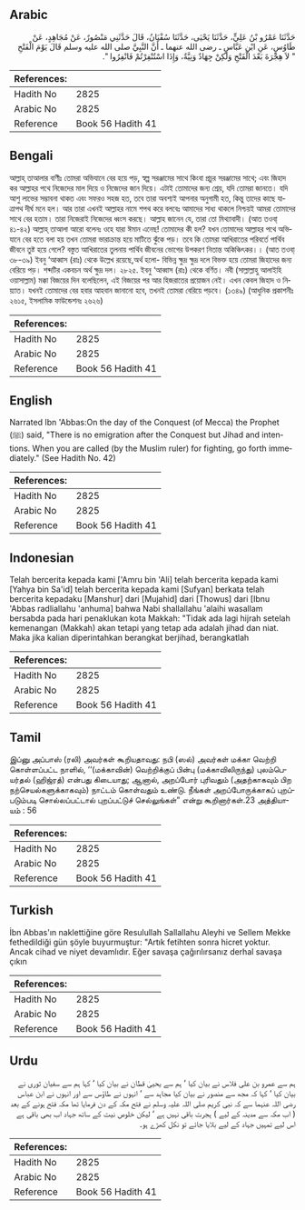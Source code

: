 ## Arabic


<div dir="rtl" lang="ar" style={{fontSize:'larger',backgroundColor:'#f8f9fa',padding:20}}>
حَدَّثَنَا عَمْرُو بْنُ عَلِيٍّ، حَدَّثَنَا يَحْيَى، حَدَّثَنَا سُفْيَانُ، قَالَ حَدَّثَنِي مَنْصُورٌ، عَنْ مُجَاهِدٍ، عَنْ طَاوُسٍ، عَنِ ابْنِ عَبَّاسٍ ـ رضى الله عنهما ـ أَنَّ النَّبِيَّ صلى الله عليه وسلم قَالَ يَوْمَ الْفَتْحِ ‏ "‏ لاَ هِجْرَةَ بَعْدَ الْفَتْحِ وَلَكِنْ جِهَادٌ وَنِيَّةٌ، وَإِذَا اسْتُنْفِرْتُمْ فَانْفِرُوا ‏"‏‏.‏
</div>
<div style={{backgroundColor:'#f8f9fa',padding:20, marginBottom: 10}}><table> <thead> <tr> <th>References:</th> <th></th> </tr> </thead> <tbody><tr><td>Hadith No</td><td>2825</td></tr><tr><td>Arabic No</td><td>2825</td></tr><tr><td>Reference</td><td>Book 56 Hadith 41</td></tr></tbody></table></div>

## Bengali


<div dir="ltr" lang="bn" style={{fontSize:'larger',backgroundColor:'#f8f9fa',padding:20}}>
আল্লাহ্ তাআলার বাণীঃ তোমরা অভিযানে বের হয়ে পড়, স্বল্প সরঞ্জামের সাথে কিংবা প্রচুর সরঞ্জামের সাথে; এবং জিহাদ কর আল্লাহর পথে নিজেদের মাল দিয়ে ও নিজেদের জান দিয়ে। এটাই তোমাদের জন্য শ্রেয়, যদি তোমরা জানতে। যদি আশু লাভের সম্ভাবনা থাকত এবং সফরও সহজ হত, তবে তারা অবশ্যই আপনার অনুগামী হত, কিন্তু তাদের কাছে যাত্রাপথ দীর্ঘ মনে হল। আর তারা এখনই আল্লাহর নামে শপথ করে বলবেঃ আমাদের সাধ্য থাকলে নিশ্চয়ই আমরা তোমাদের সাথে বের হতাম। তারা নিজেরাই নিজেদের ধ্বংস করছে। আল্লাহ জানেন যে, তারা তো মিথ্যাবাদী। (আত তওবা্ ৪১-৪২) আল্লাহ্ তাআলা আরো বলেনঃ ওহে যারা ঈমান এনেছ! তোমাদের কী হল? যখন তোমাদের আল্লাহর পথে অভিযানে বের হতে বলা হয় তখন তোমরা ভারাক্রান্ত হয়ে মাটিতে ঝুঁকে পড়। তবে কি তোমরা আখিরাতের পরিবর্তে পার্থিব জীবনে তুষ্ট হয়ে গেলে? বস্তুত আখিরাতের তুলনায় পার্থিব জীবনের ভোগের উপকরণ নিতান্ত অকিঞ্চিৎকর।। (আত তওবা্ ৩৮-৩৯) ইবনু ‘আব্বাস (রাঃ) থেকে উল্লেখ রয়েছে,অর্থ হলো- বিভিন্ন ক্ষুদ্র ক্ষুদ্র দলে বিভক্ত হয়ে তোমরা জিহাদের জন্য বেরিয়ে পড়। শব্দটির একবচন অর্থ ক্ষুদ্র দল। ২৮২৫. ইবনু ‘আব্বাস (রাঃ) থেকে বর্ণিত। নবী (সাল্লাল্লাহু আলাইহি ওয়াসাল্লাম) মক্কা বিজয়ের দিন বলেছিলেন, এই বিজয়ের পর আর হিজরাতের প্রয়োজন নেই। এখন কেবল জিহাদ ও নিয়্যাত। যখনই তোমাদের বের হবার আহবান জানানো হবে, তখনই তোমরা বেরিয়ে পড়বে। (১৩৪৯) (আধুনিক প্রকাশনীঃ ২৬১৫, ইসলামিক ফাউন্ডেশনঃ ২৬২৬)
</div>
<div style={{backgroundColor:'#f8f9fa',padding:20, marginBottom: 10}}><table> <thead> <tr> <th>References:</th> <th></th> </tr> </thead> <tbody><tr><td>Hadith No</td><td>2825</td></tr><tr><td>Arabic No</td><td>2825</td></tr><tr><td>Reference</td><td>Book 56 Hadith 41</td></tr></tbody></table></div>

## English


<div dir="ltr" lang="en" style={{fontSize:'larger',backgroundColor:'#f8f9fa',padding:20}}>
Narrated Ibn 'Abbas:On the day of the Conquest (of Mecca) the Prophet (ﷺ) said, "There is no emigration after the Conquest but Jihad and intentions. When you are called (by the Muslim ruler) for fighting, go forth immediately." (See Hadith No. 42)
</div>
<div style={{backgroundColor:'#f8f9fa',padding:20, marginBottom: 10}}><table> <thead> <tr> <th>References:</th> <th></th> </tr> </thead> <tbody><tr><td>Hadith No</td><td>2825</td></tr><tr><td>Arabic No</td><td>2825</td></tr><tr><td>Reference</td><td>Book 56 Hadith 41</td></tr></tbody></table></div>

## Indonesian


<div dir="ltr" lang="id" style={{fontSize:'larger',backgroundColor:'#f8f9fa',padding:20}}>
Telah bercerita kepada kami ['Amru bin 'Ali] telah bercerita kepada kami [Yahya bin Sa'id] telah bercerita kepada kami [Sufyan] berkata telah bercerita kepadaku [Manshur] dari [Mujahid] dari [Thowus] dari [Ibnu 'Abbas radliallahu 'anhuma] bahwa Nabi shallallahu 'alaihi wasallam bersabda pada hari penaklukan kota Makkah: "Tidak ada lagi hijrah setelah kemenangan (Makkah) akan tetapi yang tetap ada adalah jihad dan niat. Maka jika kalian diperintahkan berangkat berjihad, berangkatlah
</div>
<div style={{backgroundColor:'#f8f9fa',padding:20, marginBottom: 10}}><table> <thead> <tr> <th>References:</th> <th></th> </tr> </thead> <tbody><tr><td>Hadith No</td><td>2825</td></tr><tr><td>Arabic No</td><td>2825</td></tr><tr><td>Reference</td><td>Book 56 Hadith 41</td></tr></tbody></table></div>

## Tamil


<div dir="ltr" lang="ta" style={{fontSize:'larger',backgroundColor:'#f8f9fa',padding:20}}>
இப்னு அப்பாஸ் (ரலி) அவர்கள் கூறியதாவது: நபி (ஸல்) அவர்கள் மக்கா வெற்றி கொள்ளப்பட்ட நாளில், ‘‘(மக்காவின்) வெற்றிக்குப் பின்பு (மக்காவிலிருந்து) புலம்பெயர்தல் (ஹிஜ்ரத்) என்பது கிடையாது; ஆனால், அறப்போர் புரிவதும் (அதற்காகவும் பிற நற்செயல்களுக்காகவும்) நாட்டம் கொள்வதும் உண்டு. நீங்கள் அறப்போருக்காகப் புறப்படும்படி சொல்லப்பட்டால் புறப்பட்டுச் செல்லுங்கள்” என்று கூறினார்கள்.23 அத்தியாயம் : 56
</div>
<div style={{backgroundColor:'#f8f9fa',padding:20, marginBottom: 10}}><table> <thead> <tr> <th>References:</th> <th></th> </tr> </thead> <tbody><tr><td>Hadith No</td><td>2825</td></tr><tr><td>Arabic No</td><td>2825</td></tr><tr><td>Reference</td><td>Book 56 Hadith 41</td></tr></tbody></table></div>

## Turkish


<div dir="ltr" lang="tr" style={{fontSize:'larger',backgroundColor:'#f8f9fa',padding:20}}>
İbn Abbas'ın naklettiğine göre Resulullah Sallallahu Aleyhi ve Sellem Mekke fethedildiği gün şöyle buyurmuştur: "Artık fetihten sonra hicret yoktur. Ancak cihad ve niyet devamlıdır. Eğer savaşa çağırılırsanız derhal savaşa çıkın
</div>
<div style={{backgroundColor:'#f8f9fa',padding:20, marginBottom: 10}}><table> <thead> <tr> <th>References:</th> <th></th> </tr> </thead> <tbody><tr><td>Hadith No</td><td>2825</td></tr><tr><td>Arabic No</td><td>2825</td></tr><tr><td>Reference</td><td>Book 56 Hadith 41</td></tr></tbody></table></div>

## Urdu


<div dir="rtl" lang="ur" style={{fontSize:'larger',backgroundColor:'#f8f9fa',padding:20}}>
ہم سے عمرو بن علی فلاس نے بیان کیا ‘ ہم سے یحییٰ قطان نے بیان کیا ‘ کہا ہم سے سفیان ثوری نے بیان کیا ‘ کہا کہ مجھ سے منصور نے بیان کیا مجاہد سے ‘ انہوں نے طاؤس سے اور انہوں نے ابن عباس رضی اللہ عنہما سے کہ نبی کریم صلی اللہ علیہ وسلم نے فتح مکہ کے دن فرمایا تھا مکہ فتح ہونے کے بعد ( اب مکہ سے مدینہ کے لیے ) ہجرت باقی نہیں ہے ‘ لیکن خلوص نیت کے ساتھ جہاد اب بھی باقی ہے اس لیے تمہیں جہاد کے لیے بلایا جائے تو نکل کھڑے ہو۔
</div>
<div style={{backgroundColor:'#f8f9fa',padding:20, marginBottom: 10}}><table> <thead> <tr> <th>References:</th> <th></th> </tr> </thead> <tbody><tr><td>Hadith No</td><td>2825</td></tr><tr><td>Arabic No</td><td>2825</td></tr><tr><td>Reference</td><td>Book 56 Hadith 41</td></tr></tbody></table></div>